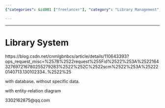 ```yaml
---
{"categories": &id001 ["freelancer"], "category": "Library Management", "date": "2022-02-18 08:30:33", "description": "A Library System with a database is being discussed in this article. The system currently lacks specific data, and an entity-relation diagram is provided to help understand the structure of the system. Contact information is also included for those who require further assistance or have any questions.", "tags": *id001, "title": "Library System"}

---
```


------

# Library System

https://blog.csdn.net/cnmlgbnbcs/article/details/110643393?ops_request_misc=%257B%2522request%255Fid%2522%253A%2522164327697216780255279283%2522%252C%2522scm%2522%253A%252220140713.130102334..%2522%25

with database. without specific data.

with entity-relation diagram

3302162875@qq.com

